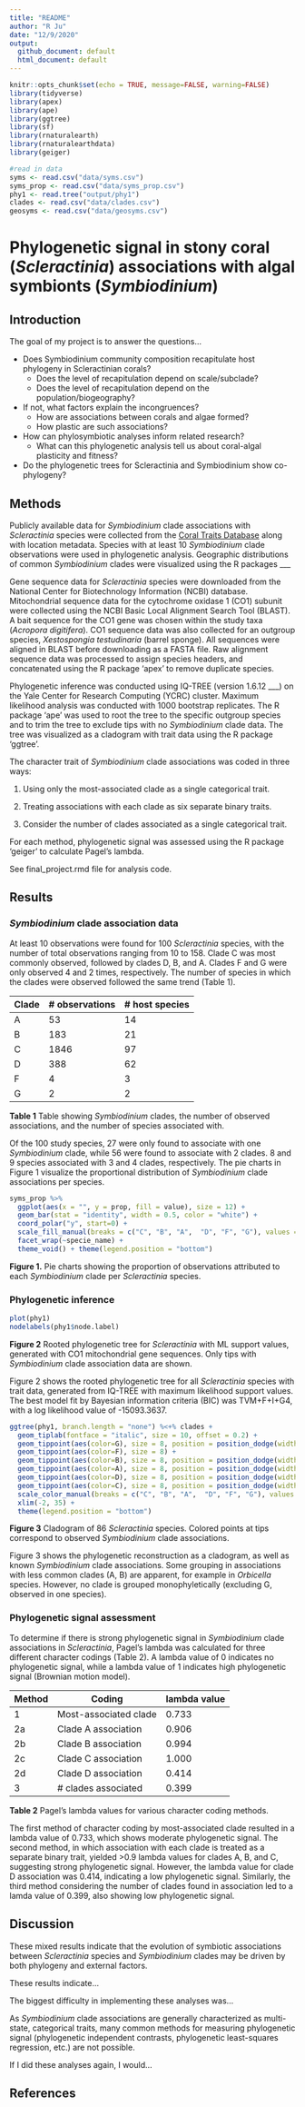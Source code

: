```yaml
---
title: "README"
author: "R Ju"
date: "12/9/2020"
output:  
  github_document: default
  html_document: default
---
```


```r
knitr::opts_chunk$set(echo = TRUE, message=FALSE, warning=FALSE)
library(tidyverse)
library(apex)
library(ape)
library(ggtree)
library(sf)
library(rnaturalearth)
library(rnaturalearthdata)
library(geiger)

#read in data
syms <- read.csv("data/syms.csv")
syms_prop <- read.csv("data/syms_prop.csv")
phy1 <- read.tree("output/phy1")
clades <- read.csv("data/clades.csv")
geosyms <- read.csv("data/geosyms.csv")
```


# Phylogenetic signal in stony coral (*Scleractinia*) associations with algal symbionts (*Symbiodinium*)


## Introduction

The goal of my project is to answer the questions...

- Does Symbiodinium community composition recapitulate host phylogeny in Scleractinian corals?
    - Does the level of recapitulation depend on scale/subclade?
    - Does the level of recapitulation depend on the population/biogeography?

- If not, what factors explain the incongruences?
    - How are associations between corals and algae formed?
    - How plastic are such associations?

- How can phylosymbiotic analyses inform related research?
    - What can this phylogenetic analysis tell us about coral-algal plasticity and fitness?

- Do the phylogenetic trees for Scleractinia and Symbiodinium show co-phylogeny?

## Methods

Publicly available data for *Symbiodinium* clade associations with *Scleractinia* species were collected from the [Coral Traits Database](coraltraits.org) along with location metadata. Species with at least 10 *Symbiodinium* clade observations were used in phylogenetic  analysis. Geographic distributions of common *Symbiodinium* clades were visualized using the R packages ___

Gene sequence data for *Scleractinia* species were downloaded from the National Center for Biotechnology Information (NCBI) database. Mitochondrial sequence data for the cytochrome oxidase 1 (CO1) subunit were collected using the NCBI Basic Local Alignment Search Tool (BLAST). A bait sequence for the CO1 gene was chosen within the study taxa (*Acropora digitifera*). CO1 sequence data was also collected for an outgroup species, *Xestospongia testudinaria* (barrel sponge). All sequences were aligned in BLAST before downloading as a FASTA file. Raw alignment sequence data was processed to assign species headers, and concatenated using the R package 'apex' to remove duplicate species. 

Phylogenetic inference was conducted using IQ-TREE (version 1.6.12 ___) on the Yale Center for Research Computing (YCRC) cluster. Maximum likelihood analysis was conducted with 1000 bootstrap replicates. The R package 'ape' was used to root the tree to the specific outgroup species and to trim the tree to exclude tips with no *Symbiodinium* clade data. The tree was visualized as a cladogram with trait data using the R package 'ggtree'.

The character trait of *Symbiodinium* clade associations was coded in three ways:

1. Using only the most-associated clade as a single categorical trait.

2. Treating associations with each clade as six separate binary traits.

3. Consider the number of clades associated as a single categorical trait.

For each method, phylogenetic signal was assessed using the R package 'geiger' to calculate Pagel's lambda.

See final_project.rmd file for analysis code.


## Results


### *Symbiodinium* clade association data

At least 10 observations were found for 100 *Scleractinia* species, with the number of total observations ranging from 10 to 158. Clade C was most commonly observed, followed by clades D, B, and A. Clades F and G were only observed 4 and 2 times, respectively. The number of species in which the clades were observed followed the same trend (Table 1).


| Clade | # observations | # host species |
| ----------- | ----------- | -------- |
| A | 53 | 14 | 
| B | 183 | 21 |
| C | 1846 | 97 |
| D | 388 | 62 |
| F | 4 | 3 |
| G | 2 | 2 |

**Table 1** Table showing *Symbiodinium* clades, the number of observed associations, and the number of species associated with.

Of the 100 study species, 27 were only found to associate with one *Symbiodinium* clade, while 56 were found to associate with 2 clades. 8 and 9 species associated with 3 and 4 clades, respectively. The pie charts in Figure 1 visualize the proportional distribution of *Symbiodinium* clade associations per species. 

```r
syms_prop %>%
  ggplot(aes(x = "", y = prop, fill = value), size = 12) +
  geom_bar(stat = "identity", width = 0.5, color = "white") +
  coord_polar("y", start=0) +
  scale_fill_manual(breaks = c("C", "B", "A",  "D", "F", "G"), values = c("tomato", "cornflowerblue", "seagreen2", "gold", "lightpink", "burlywood"), name = "Symbiodinium clade") +
  facet_wrap(~specie_name) +
  theme_void() + theme(legend.position = "bottom")
```
**Figure 1.** Pie charts showing the proportion of observations attributed to each *Symbiodinium* clade per *Scleractinia* species.

### Phylogenetic inference

```r
plot(phy1) 
nodelabels(phy1$node.label)
```
**Figure 2** Rooted phylogenetic tree for *Scleractinia* with ML support values, generated with CO1 mitochondrial gene sequences. Only tips with *Symbiodinium* clade association data are shown.

Figure 2 shows the rooted phylogenetic tree for all *Scleractinia* species with trait data, generated from IQ-TREE with maximum likelihood support values. The best model fit by Bayesian information criteria (BIC) was TVM+F+I+G4, with a log likelihood value of -15093.3637.

```r
ggtree(phy1, branch.length = "none") %<+% clades +
  geom_tiplab(fontface = "italic", size = 10, offset = 0.2) +
  geom_tippoint(aes(color=G), size = 8, position = position_dodge(width = 0)) +
  geom_tippoint(aes(color=F), size = 8) +
  geom_tippoint(aes(color=B), size = 8, position = position_dodge(width = 0.75)) +
  geom_tippoint(aes(color=A), size = 8, position = position_dodge(width = 1.5)) +
  geom_tippoint(aes(color=D), size = 8, position = position_dodge(width = 2.25)) +
  geom_tippoint(aes(color=C), size = 8, position = position_dodge(width = 3)) +
  scale_color_manual(breaks = c("C", "B", "A",  "D", "F", "G"), values = c("tomato", "cornflowerblue", "seagreen2", "gold", "lightpink", "burlywood"), name = "Symbiodinium clade") + 
  xlim(-2, 35) +  
  theme(legend.position = "bottom")
```
**Figure 3** Cladogram of 86 *Scleractinia* species. Colored points at tips correspond to observed *Symbiodinium* clade associations. 

Figure 3 shows the phylogenetic reconstruction as a cladogram, as well as known *Symbiodinium* clade associations. Some grouping in associations with less common clades (A, B) are apparent, for example in *Orbicella* species. However, no clade is grouped monophyletically (excluding G, observed in one species). 

### Phylogenetic signal assessment

To determine if there is strong phylogenetic signal in *Symbiodinium* clade associations in *Scleractinia*, Pagel's lambda was calculated for three different character codings (Table 2). A lambda value of 0 indicates no phylogenetic signal, while a lambda value of 1 indicates high phylogenetic signal (Brownian motion model). 

Method | Coding | lambda value |
| ----------- | ----------- | ---- |
1 | Most-associated clade | 0.733 | 
2a | Clade A association | 0.906 |
2b | Clade B association | 0.994 |
2c | Clade C association | 1.000 |
2d | Clade D association | 0.414 |
3 | # clades associated | 0.399 |
**Table 2** Pagel's lambda values for various character coding methods. 

The first method of character coding by most-associated clade resulted in a lambda value of 0.733, which shows moderate phylogenetic signal. The second method, in which association with each clade is treated as a separate binary trait, yielded >0.9 lambda values for clades A, B, and C, suggesting strong phylogenetic signal. However, the lambda value for clade D association was 0.414, indicating a low phylogenetic signal. Similarly, the third method considering the number of clades found in association led to a lamda value of 0.399, also showing low phylogenetic signal.
 
## Discussion

These mixed results indicate that the evolution of symbiotic associations between *Scleractinia* species and *Symbiodinium* clades may be driven by both phylogeny and external factors. 

These results indicate...

The biggest difficulty in implementing these analyses was...

As *Symbiodinium* clade associations are generally characterized as multi-state, categorical traits, many common methods for measuring phylogenetic signal (phylogenetic independent contrasts, phylogenetic least-squares regression, etc.) are not possible.

If I did these analyses again, I would...

## References
